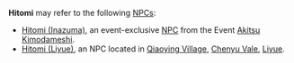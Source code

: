 {{Disambiguation}}
'''Hitomi''' may refer to the following [[NPC]]s:
* [[Hitomi (Inazuma)]], an event-exclusive [[NPC]] from the Event [[Akitsu Kimodameshi]].
* [[Hitomi (Liyue)]], an NPC located in [[Qiaoying Village]], [[Chenyu Vale]], [[Liyue]].